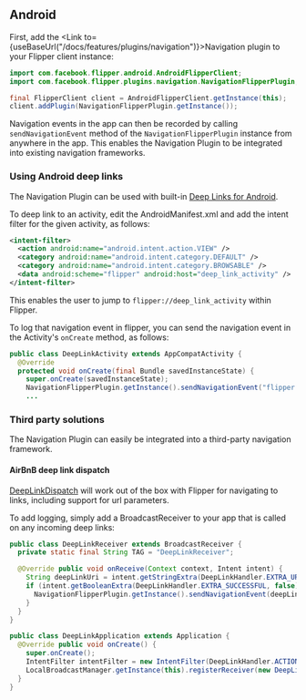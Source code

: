 
## Android

First, add the <Link to={useBaseUrl("/docs/features/plugins/navigation")}>Navigation plugin</Link> to your Flipper client instance:

```java
import com.facebook.flipper.android.AndroidFlipperClient;
import com.facebook.flipper.plugins.navigation.NavigationFlipperPlugin;

final FlipperClient client = AndroidFlipperClient.getInstance(this);
client.addPlugin(NavigationFlipperPlugin.getInstance());
```

Navigation events in the app can then be recorded by calling `sendNavigationEvent` method of the `NavigationFlipperPlugin` instance from anywhere in the app.
This enables the Navigation Plugin to be integrated into existing navigation frameworks.

### Using Android deep links

The Navigation Plugin can be used with built-in [Deep Links for Android](https://developer.android.com/training/app-links/deep-linking).

To deep link to an activity, edit the AndroidManifest.xml and add the intent filter for the given activity, as follows:

```xml
<intent-filter>
  <action android:name="android.intent.action.VIEW" />
  <category android:name="android.intent.category.DEFAULT" />
  <category android:name="android.intent.category.BROWSABLE" />
  <data android:scheme="flipper" android:host="deep_link_activity" />
</intent-filter>
```

This enables the user to jump to `flipper://deep_link_activity` within Flipper.

To log that navigation event in flipper, you can send the navigation event in the Activity's `onCreate` method, as follows:

```java
public class DeepLinkActivity extends AppCompatActivity {
  @Override
  protected void onCreate(final Bundle savedInstanceState) {
    super.onCreate(savedInstanceState);
    NavigationFlipperPlugin.getInstance().sendNavigationEvent("flipper://deep_link_activity/");
    ...
```

### Third party solutions

The Navigation Plugin can easily be integrated into a third-party navigation framework.

#### AirBnB deep link dispatch

[DeepLinkDispatch](https://github.com/airbnb/DeepLinkDispatch) will work out of the box with Flipper for navigating to links, including support for url parameters.

To add logging, simply add a BroadcastReceiver to your app that is called on any incoming deep links:

```java
public class DeepLinkReceiver extends BroadcastReceiver {
  private static final String TAG = "DeepLinkReceiver";

  @Override public void onReceive(Context context, Intent intent) {
    String deepLinkUri = intent.getStringExtra(DeepLinkHandler.EXTRA_URI);
    if (intent.getBooleanExtra(DeepLinkHandler.EXTRA_SUCCESSFUL, false)) {
      NavigationFlipperPlugin.getInstance().sendNavigationEvent(deepLinkUri);
    }
  }
}

public class DeepLinkApplication extends Application {
  @Override public void onCreate() {
    super.onCreate();
    IntentFilter intentFilter = new IntentFilter(DeepLinkHandler.ACTION);
    LocalBroadcastManager.getInstance(this).registerReceiver(new DeepLinkReceiver(), intentFilter);
  }
}
```
